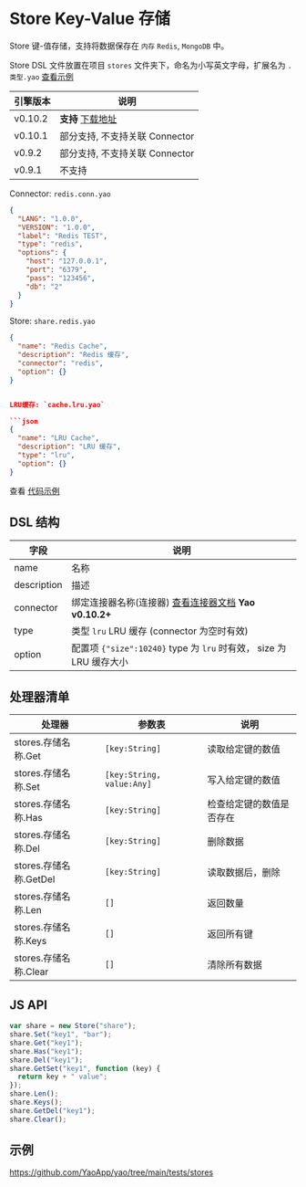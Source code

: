 # Store Key-Value 存储

Store 键-值存储，支持将数据保存在 `内存` `Redis`, `MongoDB` 中。

Store DSL 文件放置在项目 `stores` 文件夹下，命名为小写英文字母，扩展名为 `.类型.yao` [查看示例](https://github.com/YaoApp/yao/tree/main/tests/stores)

| 引擎版本 | 说明                                                             |
| -------- | ---------------------------------------------------------------- |
| v0.10.2  | **支持** [下载地址](https://github.com/YaoApp/website-doc-zh-CN) |
| v0.10.1  | 部分支持, 不支持关联 Connector                                   |
| v0.9.2   | 部分支持, 不支持关联 Connector                                   |
| v0.9.1   | 不支持                                                           |

<Detail title="查看源码">

Connector: `redis.conn.yao`

```json
{
  "LANG": "1.0.0",
  "VERSION": "1.0.0",
  "label": "Redis TEST",
  "type": "redis",
  "options": {
    "host": "127.0.0.1",
    "port": "6379",
    "pass": "123456",
    "db": "2"
  }
}
```

Store: `share.redis.yao`

````json
{
  "name": "Redis Cache",
  "description": "Redis 缓存",
  "connector": "redis",
  "option": {}
}


LRU缓存: `cache.lru.yao`

```json
{
  "name": "LRU Cache",
  "description": "LRU 缓存",
  "type": "lru",
  "option": {}
}
````

</Detail>

查看 [代码示例](#示例)

## DSL 结构

| 字段        | 说明                                                                |
| ----------- | ------------------------------------------------------------------- |
| name        | 名称                                                                |
| description | 描述                                                                |
| connector   | 绑定连接器名称(连接器) [查看连接器文档](Connector) **Yao v0.10.2+** |
| type        | 类型 `lru` LRU 缓存 (connector 为空时有效)                          |
| option      | 配置项 `{"size":10240}` type 为 `lru` 时有效， size 为 LRU 缓存大小 |

## 处理器清单

| 处理器                 | 参数表                    | 说明                     |
| ---------------------- | ------------------------- | ------------------------ |
| stores.存储名称.Get    | `[key:String]`            | 读取给定键的数值         |
| stores.存储名称.Set    | `[key:String, value:Any]` | 写入给定键的数值         |
| stores.存储名称.Has    | `[key:String]`            | 检查给定键的数值是否存在 |
| stores.存储名称.Del    | `[key:String]`            | 删除数据                 |
| stores.存储名称.GetDel | `[key:String]`            | 读取数据后，删除         |
| stores.存储名称.Len    | `[]`                      | 返回数量                 |
| stores.存储名称.Keys   | `[]`                      | 返回所有键               |
| stores.存储名称.Clear  | `[]`                      | 清除所有数据             |

## JS API

```javascript
var share = new Store("share");
share.Set("key1", "bar");
share.Get("key1");
share.Has("key1");
share.Del("key1");
share.GetSet("key1", function (key) {
  return key + " value";
});
share.Len();
share.Keys();
share.GetDel("key1");
share.Clear();
```

## 示例

https://github.com/YaoApp/yao/tree/main/tests/stores
